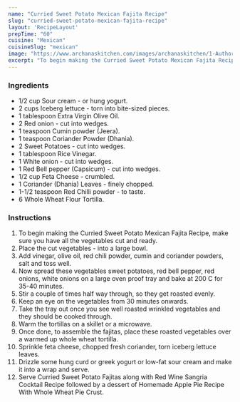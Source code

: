 ---
name: "Curried Sweet Potato Mexican Fajita Recipe"
slug: "curried-sweet-potato-mexican-fajita-recipe"
layout: 'RecipeLayout'
prepTime: "60"
cuisine: "Mexican"
cuisineSlug: "mexican"
image: "https://www.archanaskitchen.com/images/archanaskitchen/1-Author/Anupama_Nagaraja/Curried_Sweet_Potato_Fajitas.jpg"
excerpt: "To begin making the Curried Sweet Potato Mexican Fajita Recipe, make sure you have all the vegetables cut and ready"
---

### Ingredients

- 1/2 cup Sour cream - or hung yogurt.
- 2 cups Iceberg lettuce - torn into bite-sized pieces.
- 1 tablespoon Extra Virgin Olive Oil.
- 2 Red onion - cut into wedges.
- 1 teaspoon Cumin powder (Jeera).
- 1 teaspoon Coriander Powder (Dhania).
- 2 Sweet Potatoes - cut into wedges.
- 1 tablespoon Rice Vinegar.
- 1 White onion - cut into wedges.
- 1 Red Bell pepper (Capsicum) - cut into wedges.
- 1/2 cup Feta Cheese - crumbled.
- 1 Coriander (Dhania) Leaves - finely chopped.
- 1-1/2 teaspoon Red Chilli powder - to taste.
- 6 Whole Wheat Flour Tortilla.

### Instructions

1. To begin making the Curried Sweet Potato Mexican Fajita Recipe, make sure you have all the vegetables cut and ready.
1. Place the cut vegetables -  into a large bowl.
1. Add vinegar, olive oil, red chili powder, cumin and coriander powders, salt and toss well.
1. Now spread these vegetables sweet potatoes, red bell pepper, red onions, white onions on a large oven proof tray and bake at 200 C for 35-40 minutes.
1. Stir a couple of times half way through, so they get roasted evenly.
1. Keep an eye on the vegetables from 30 minutes onwards.
1. Take the tray out once you see well roasted wrinkled vegetables and they should be cooked through.
1. Warm the tortillas on a skillet or a microwave.
1. Once done, to assemble the fajitas, place these roasted vegetables over a warmed up whole wheat tortilla.
1. Sprinkle feta cheese, chopped fresh coriander, torn iceberg lettuce leaves.
1. Drizzle some hung curd or greek yogurt or low-fat sour cream and make it into a wrap and serve.
1. Serve Curried Sweet Potato Fajitas along with Red Wine Sangria Cocktail Recipe followed by a dessert of Homemade Apple Pie Recipe With Whole Wheat Pie Crust.
